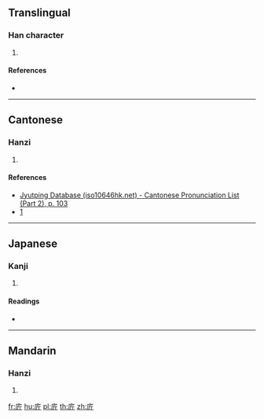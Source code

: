 {{character info/new}}
==Translingual==

===Han character===
{{Han char|rn=53|rad=广|as=04|sn=7|four=00221|canj=IHML|ids=⿸广斤}}

# {{defn|Han|sort=广04}}

====References====
* {{Han ref|kx=0343.290|dkj=09247|hdz=20875.060|uh=5E8D|ud=24205|bh=CAD1|bd=51921}}

----

==Cantonese==

===Hanzi===
{{yue-hanzi|jyut=[[baai3]], [[jan3]]}}

# {{defn|lang=yue|sort=广04}}

====References====
* [http://www.iso10646hk.net/jp/document/download.jsp Jyutping Database (iso10646hk.net) - Cantonese Pronunciation List (Part 2), p. 103]
* [http://ckc.eduhk.hk/ckc2/dictionary.php?jiinput=%E5%BA%8D&lang=en&form1=1]

----

==Japanese==

===Kanji===
{{ja-kanji|grade=|rs=广04}}

# {{defn|lang=ja|sort=广04}}

====Readings====
* {{ja-readings|on=[[はい]] (hai), [[へ]] (he)|kun=}}

----

==Mandarin==

===Hanzi===
{{cmn-hanzi|pin=[[bài]] ([[bai4]])|wg=pai<sup>4</sup>}}

# {{defn|lang=cmn|sort=广04}}

[[fr:庍]]
[[hu:庍]]
[[pl:庍]]
[[th:庍]]
[[zh:庍]]